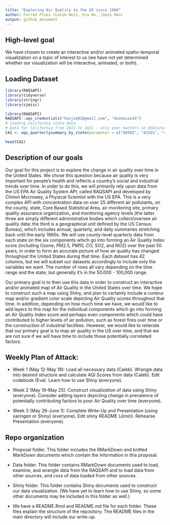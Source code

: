 ```yaml
---
title: "Exploring Air Quality in the US since 1960"
author: Furred Flies (Caleb Weis, Eva Wu, Jimin Han)
output: github_document
---
```


## High-level goal
 
We have chosen to create an interactive and/or animated spatio-temporal visualization on a topic of interest to us (we have not yet determined whether our visualization will be interactive, animated, or both).

## Loading Dataset

```r
library(RAQSAPI)
library(tidyverse)
library(stringr)
library(sjmisc)
```


```r
library(RAQSAPI)
RAQSAPI::aqs_credentials("hanjim83@gmail.com", "dunmouse24")
# Loading California state data
# Data for California from 2011 to 2021 - only year matters in bdate/edate variables
CA1 <- aqs_quarterlysummary_by_state(parameter = c("88502", "42101", "42602", "44201", "81102", "88101", "42401"), bdate = as.Date("20110101", format = "%Y%m%d"), edate = as.Date("20210101", format = "%Y%m%d"), "06")

head(CA1)

```

 
## Description of our goals

Our goal for this project is to explore the change in air quality over time in the United States. We chose this question because air quality is very important for people’s health and reflects a country’s social and industrial trends over time. In order to do this, we will primarily rely upon data from the US EPA Air Quality System API, called RAQSAPI and developed by Clinton Mccrowey, a Physical Scientist with the US EPA. This is a very complex API with concentration data on over 25 different air pollutants, on the county, state, Core Based Statistical Area, air monitoring site, primary quality assurance organization, and monitoring agency levels (the latter three are simply different administrative bodies which collect/oversee air quality data; the third is a geographical unit defined by the US Census Bureau), which includes annual, quarterly, and daily summaries stretching back until the early 1960s. We will use county-level quarterly data from each state on the six components which go into forming an Air Quality Index score (including Ozone, PM2.5, PM10, CO, SO2, and NO2) over the past 50 years, in order to form an accurate picture of how air quality has changed throughout the United States during that time. Each dataset has 42 columns, but we will subset our datasets accordingly to include only the variables we want. The number of rows all vary depending on the time range and the state, but generally it's in the 50.000 - 100,000 range. 

Our primary goal is to then use this data in order to construct an interactive and/or animated map of Air Quality in the United States over time. We hope to construct such a map using Shiny, and plan to certainly include a contour map and/or gradient color scale depicting Air Quality scores throughout that time. In addition, depending on how much time we have, we would like to add layers to this map for the individual components which go into forming an Air Quality Index score and perhaps even components which could have contributed to higher levels of air pollution, such as forest fires over time or the construction of industrial facilities. However, we would like to reiterate that our primary goal is to map air quality in the US over time, and that we are not sure if we will have time to include those potentially correlated factors.

## Weekly Plan of Attack:
 
* Week 1 (May 12-May 18): Load all necessary data (Caleb). Wrangle data into desired structure and calculate AQI Scores from data (Caleb). Edit codebook (Eva). Learn how to use Shiny (everyone).

* Week 2 (May 19-May 25): Construct visualization of data using Shiny (everyone). Consider adding layers depicting change in prevalence of potentially contributing factors to poor Air Quality over time (everyone).

* Week 3 (May 26-June 1): Complete Write-Up and Presentation (using xaringen or Shiny) (everyone). Edit shiny README (Jimin). Rehearse Presentation (everyone).

## Repo organization 

* Proposal folder. This folder includes the RMarkDown and knitted MarkDown documents which contain the information in this proposal.

* Data folder. This folder contains RMarkDown documents used to load, examine, and wrangle data from the RAQSAPI and to load data from other sources, and csvs of data loaded from other sources.

* Shiny folder. This folder contains Shiny documents used to construct our data visualization. (We have yet to learn how to use Shiny, so some other documents may be included in this folder as well.)

* We have a README.Rmd and README.md file for each folder. These files explain the structure of the repository. The README files in the main directory will include our write-up.
